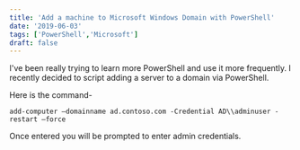 ```yaml
---
title: 'Add a machine to Microsoft Windows Domain with PowerShell'
date: '2019-06-03'
tags: ['PowerShell','Microsoft']
draft: false
---
```

I've been really trying to learn more PowerShell and use it more frequently.  I recently decided to script adding a server to a domain via PowerShell.  
  
Here is the command-  

```  
add-computer –domainname ad.contoso.com -Credential AD\\adminuser -restart –force  
```
  
Once entered you will be prompted to enter admin credentials.